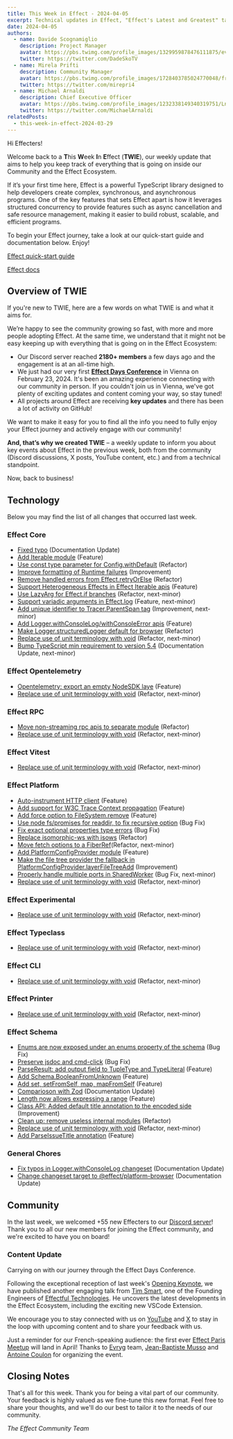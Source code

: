 ```yaml
---
title: This Week in Effect - 2024-04-05
excerpt: Technical updates in Effect, "Effect's Latest and Greatest" talk by Tim Smart & Upcoming Event.
date: 2024-04-05
authors:
  - name: Davide Scognamiglio
    description: Project Manager
    avatar: https://pbs.twimg.com/profile_images/1329959878476111875/evHG8VX6_400x400.jpg
    twitter: https://twitter.com/DadeSkoTV
  - name: Mirela Prifti
    description: Community Manager
    avatar: https://pbs.twimg.com/profile_images/1728403785024770048/frKphayT_400x400.jpg
    twitter: https://twitter.com/mirepri4
  - name: Michael Arnaldi
    description: Chief Executive Officer
    avatar: https://pbs.twimg.com/profile_images/1232338149340319751/Ln9nNWyk_400x400.jpg
    twitter: https://twitter.com/MichaelArnaldi
relatedPosts:
  - this-week-in-effect-2024-03-29
---
```


Hi Effecters! 

Welcome back to a **T**his **W**eek **I**n **E**ffect (**TWIE**), our weekly update that aims to help you keep track of everything that is going on inside our Community and the Effect Ecosystem.

If it’s your first time here, Effect is a powerful TypeScript library designed to help developers create complex, synchronous, and asynchronous programs. One of the key features that sets Effect apart is how it leverages structured concurrency to provide features such as async cancellation and safe resource management, making it easier to build robust, scalable, and efficient programs.

To begin your Effect journey, take a look at our quick-start guide and documentation below. Enjoy!

[Effect quick-start guide](/docs/quickstart)

[Effect docs](/docs/introduction)

## Overview of TWIE

If you're new to TWIE, here are a few words on what TWIE is and what it aims for.

We’re happy to see the community growing so fast, with more and more people adopting Effect. At the same time, we understand that it might not be easy keeping up with everything that is going on in the Effect Ecosystem:

- Our Discord server reached **2180+ members** a few days ago and the engagement is at an all-time high.
- We just had our very first **[Effect Days Conference](/events/effect-days)** in Vienna on February 23, 2024. It's been an amazing experience connecting with our community in person. If you couldn't join us in Vienna, we've got plenty of exciting updates and content coming your way, so stay tuned!
- All projects around Effect are receiving **key updates** and there has been a lot of activity on GitHub!

We want to make it easy for you to find all the info you need to fully enjoy your Effect journey and actively engage with our community!

**And, that’s why we created TWIE** – a weekly update to inform you about key events about Effect in the previous week, both from the community (Discord discussions, X posts, YouTube content, etc.) and from a technical standpoint.

Now, back to business!

## Technology

Below you may find the list of all changes that occurred last week.

### Effect Core
+ [Fixed typo](https://github.com/Effect-TS/effect/pull/2448) (Documentation Update)
+ [Add Iterable module](https://github.com/Effect-TS/effect/pull/2415) (Feature)
+ [Use const type parameter for Config.withDefault](https://github.com/Effect-TS/effect/pull/2460) (Refactor)
+ [Improve formatting of Runtime failures](https://github.com/Effect-TS/effect/pull/2461) (Improvement)
+ [Remove handled errors from Effect.retryOrElse](https://github.com/Effect-TS/effect/pull/2462) (Refactor)
+ [Support Heterogeneous Effects in Effect Iterable apis](https://github.com/Effect-TS/effect/pull/2438) (Feature)
+ [Use LazyArg for Effect.if branches](https://github.com/Effect-TS/effect/pull/2451) (Refactor, next-minor)
+ [Support variadic arguments in Effect.log](https://github.com/Effect-TS/effect/pull/2452) (Feature, next-minor)
+ [Add unique identifier to Tracer.ParentSpan tag](https://github.com/Effect-TS/effect/pull/2459) (Improvement, next-minor)
+ [Add Logger.withConsoleLog/withConsoleError apis](https://github.com/Effect-TS/effect/pull/2473) (Feature)
+ [Make Logger.structuredLogger default for browser](https://github.com/Effect-TS/effect/pull/2466) (Refactor)
+ [Replace use of unit terminology with void](https://github.com/Effect-TS/effect/pull/2476) (Refactor, next-minor)
+ [Bump TypeScript min requirement to version 5.4](https://github.com/Effect-TS/effect/commit/cec465cc7a79721bfda164b163a8c8f44ce2efc1) (Documentation Update, next-minor)

### Effect Opentelemetry
+ [Opentelemetry: export an empty NodeSDK laye](https://github.com/Effect-TS/effect/pull/2433) (Feature)
+ [Replace use of unit terminology with void](https://github.com/Effect-TS/effect/pull/2476) (Refactor, next-minor)


### Effect RPC
+ [Move non-streaming rpc apis to separate module](https://github.com/Effect-TS/effect/pull/2455) (Refactor)
+ [Replace use of unit terminology with void](https://github.com/Effect-TS/effect/pull/2476) (Refactor, next-minor)

### Effect Vitest
+ [Replace use of unit terminology with void](https://github.com/Effect-TS/effect/pull/2476) (Refactor, next-minor)


### Effect Platform
+ [Auto-instrument HTTP client](https://github.com/Effect-TS/effect/pull/2450) (Feature)
+ [Add support for W3C Trace Context propagation](https://github.com/Effect-TS/effect/pull/2445) (Feature)
+ [Add force option to FileSystem.remove](https://github.com/Effect-TS/effect/pull/2427) (Feature) 
+ [Use node fs/promises for readdir, to fix recursive option](https://github.com/Effect-TS/effect/pull/2458) (Bug Fix)
+ [Fix exact optional properties type errors](https://github.com/Effect-TS/effect/pull/2463) (Bug Fix)
+ [Replace isomorphic-ws with isows](https://github.com/Effect-TS/effect/pull/2469) (Refactor)
+ [Move fetch options to a FiberRef](https://github.com/Effect-TS/effect/pull/2467)(Refactor, next-minor)
+ [Add PlatformConfigProvider module](https://github.com/Effect-TS/effect/pull/2477) (Feature)
+ [Make the file tree provider the fallback in PlatformConfigProvider.layerFileTreeAdd](https://github.com/Effect-TS/effect/pull/2479) (Improvement)
+ [Properly handle multiple ports in SharedWorker](https://github.com/Effect-TS/effect/pull/2468) (Bug Fix, next-minor)
+ [Replace use of unit terminology with void](https://github.com/Effect-TS/effect/pull/2476) (Refactor, next-minor)

### Effect Experimental
+ [Replace use of unit terminology with void](https://github.com/Effect-TS/effect/pull/2476) (Refactor, next-minor)

### Effect Typeclass
+ [Replace use of unit terminology with void](https://github.com/Effect-TS/effect/pull/2476) (Refactor, next-minor)

### Effect CLI
+ [Replace use of unit terminology with void](https://github.com/Effect-TS/effect/pull/2476) (Refactor, next-minor)

### Effect Printer
+ [Replace use of unit terminology with void](https://github.com/Effect-TS/effect/pull/2476) (Refactor, next-minor)


### Effect Schema
+ [Enums are now exposed under an enums property of the schema](https://github.com/Effect-TS/effect/pull/2442) (Bug Fix)
+ [Preserve jsdoc and cmd-click](https://github.com/Effect-TS/effect/pull/2436) (Bug Fix)
+ [ParseResult: add output field to TupleType and TypeLiteral](https://github.com/Effect-TS/effect/pull/2446) (Feature)
+ [Add Schema.BooleanFromUnknown](https://github.com/Effect-TS/effect/pull/2453) (Feature)
+ [Add set, setFromSelf, map, mapFromSelf](https://github.com/Effect-TS/effect/pull/2456) (Feature)
+ [Comparioson with Zod](https://github.com/Effect-TS/effect/pull/2430) (Documentation Update)
+ [Length now allows expressing a range](https://github.com/Effect-TS/effect/pull/2465) (Feature)
+ [Class API: Added default title annotation to the encoded side](https://github.com/Effect-TS/effect/pull/2471) (Improvement)
+ [Clean up: remove useless internal modules](https://github.com/Effect-TS/effect/pull/2481) (Refactor)
+ [Replace use of unit terminology with void](https://github.com/Effect-TS/effect/pull/2476) (Refactor, next-minor)
+ [Add ParseIssueTitle annotation](https://github.com/Effect-TS/effect/pull/2483) (Feature)

### General Chores 
+ [Fix typos in Logger.withConsoleLog changeset](https://github.com/Effect-TS/effect/pull/2474) (Documentation Update)
+ [Change changeset target to @effect/platform-browser](https://github.com/Effect-TS/effect/pull/2475) (Documentation Update)


## Community

In the last week, we welcomed +55 new Effecters to our [Discord server](https://discord.gg/effect-ts)! Thank you to all our new members for joining the Effect community, and we're excited to have you on board!

### Content Update

Carrying on with our journey through the Effect Days Conference. 

Following the exceptional reception of last week's [Opening Keynote](https://www.youtube.com/watch?reload=9&v=PxIBWjiv3og), we have published another engaging talk from [Tim Smart](https://twitter.com/tim_smart), one of the Founding Engineers of [Effectful Technologies](https://www.effectful.co/). He uncovers the latest developments in the Effect Ecosystem, including the exciting new VSCode Extension.

<YouTube url="https://www.youtube.com/embed/v9lUg6zlaRM?si=vvMT0tfbqA0rK-vc" />

We encourage you to stay connected with us on [YouTube](https://www.youtube.com/@effect-ts) and [X](https://twitter.com/EffectTS_) to stay in the loop with upcoming content and to share your feedback with us.


Just a reminder for our French-speaking audience: the first ever [Effect Paris Meetup](https://www.meetup.com/fr-FR/effect-paris/) will land in April! Thanks to [Evryg](https://www.evryg.com) team, [Jean-Baptiste Musso](https://twitter.com/jbmusso) and [Antoine Coulon](https://twitter.com/c9antoine) for organizing the event.

<Tweet id="1764621821184262629" />

## Closing Notes

That's all for this week. Thank you for being a vital part of our community. Your feedback is highly valued as we fine-tune this new format. Feel free to share your thoughts, and we'll do our best to tailor it to the needs of our community.

_The Effect Community Team_
